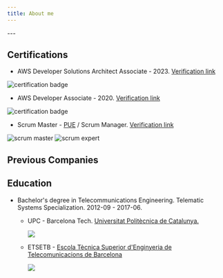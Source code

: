 ```yaml
---
title: About me
---
```



<AboutMe />
<Experience />
<PersonalProject />
<ProfileImg />
<Contact />
--- 

## Certifications

* AWS Developer Solutions Architect Associate - 2023. [Verification link](https://www.credly.com/badges/e101bbb3-5137-4e53-9968-659bb26f249a/public_url)

![certification badge](./../../static/certifications/aws-certified-solutions-architect-associate.png)

* AWS Developer Associate - 2020. [Verification link](https://www.credly.com/badges/80e4c7dd-56c7-451a-8e76-d138e1158e75/public_url)

![certification badge](./../../static/certifications/aws-certified-developer-associate.png)

* Scrum Master - [PUE](https://www.pue.es/cursos/scrum-manager) / Scrum Manager. [Verification link](https://scrummanager.com/website/c/profile/member.php?id=27674)

![scrum master](../../static/certifications/scrum-manager-scrum-master.png)
![scrum expert](../../static/certifications/scrum-manager-expert.png)

## Previous Companies

<ExperienceList/>

## Education

* Bachelor's degree in Telecommunications Engineering. Telematic Systems Specialization. 2012-09 - 2017-06.
  - UPC - Barcelona Tech. [Universitat Politècnica de Catalunya.](https://www.upc.edu/en)
    
    ![](https://www.upc.edu/ca/r-d-i/coneixement-upc/++theme++homeupc/assets/images/upc-cei.jpg)
  - ETSETB - [Escola Tècnica Superior d'Enginyeria de Telecomunicacions de Barcelona](https://telecos.upc.edu/en)
  
    ![](https://telecos.upc.edu/logoPropi.png)